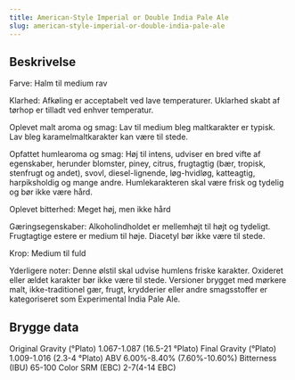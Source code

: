 ```yaml
---
title: American-Style Imperial or Double India Pale Ale
slug: american-style-imperial-or-double-india-pale-ale
---
```


## Beskrivelse
Farve: Halm til medium rav

Klarhed: Afkøling er acceptabelt ved lave temperaturer. Uklarhed skabt af tørhop er tilladt ved enhver temperatur.

Oplevet malt aroma og smag: Lav til medium bleg maltkarakter er typisk. Lav bleg karamelmaltkarakter kan være til stede.

Opfattet humlearoma og smag: Høj til intens, udviser en bred vifte af egenskaber, herunder blomster, piney, citrus, frugtagtig (bær, tropisk, stenfrugt og andet), svovl, diesel-lignende, løg-hvidløg, katteagtig, harpiksholdig og mange andre. Humlekarakteren skal være frisk og tydelig og bør ikke være hård.

Oplevet bitterhed: Meget høj, men ikke hård

Gæringsegenskaber: Alkoholindholdet er mellemhøjt til højt og tydeligt. Frugtagtige estere er medium til høje. Diacetyl bør ikke være til stede.

Krop: Medium til fuld

Yderligere noter: Denne ølstil skal udvise humlens friske karakter. Oxideret eller ældet karakter bør ikke være til stede. Versioner brygget med mørkere malt, ikke-traditionel gær, frugt, krydderier eller andre smagsstoffer er kategoriseret som Experimental India Pale Ale.



## Brygge data
Original Gravity (°Plato) 1.067-1.087 (16.5-21 °Plato)
Final Gravity  (°Plato) 1.009-1.016 (2.3-4 °Plato)
ABV 6.00%-8.40% (7.60%-10.60%)
Bitterness (IBU) 65-100
Color SRM (EBC) 2-7(4-14 EBC)					

